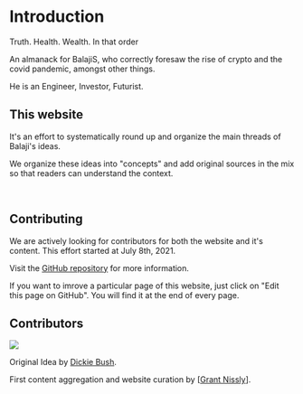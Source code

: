 # Introduction

Truth. Health. Wealth. In that order

An almanack for BalajiS, who correctly foresaw the rise of crypto and the covid pandemic, amongst other things.

He is an Engineer, Investor, Futurist.

## This website

It's an effort to systematically round up and organize the main threads of Balaji's ideas. 

We organize these ideas into "concepts" and add original sources in the mix so that readers can understand the context. 

<br />

## Contributing

We are actively looking for contributors for both the website and it's content. This effort started at July 8th, 2021.

Visit the [GitHub repository](https://github.com/OdysLam/balajis-almanack) for more information.

If you want to imrove a particular page of this website, just click on "Edit this page on GitHub". You will find it at the end of every page. 

## Contributors

<a href="https://github.com/odyslam/balajis-almanack/graphs/contributors">
  <img src="https://contrib.rocks/image?repo=odyslam/balajis-almanack" />
</a>

Original Idea by [Dickie Bush](https://twitter.com/dickiebush/status/1412912753052844035). 

First content aggregation and website curation by [[Grant Nissly](https://twitter.com/grant_nissly/status/1409916606214455307)].

